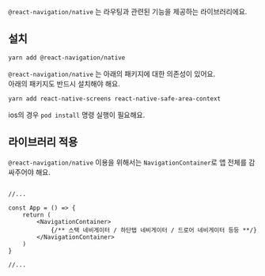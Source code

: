 
`@react-navigation/native` 는 라우팅과 관련된 기능을 제공하는 라이브러리에요.

## 설치
```bash
yarn add @react-navigation/native
```

`@react-navigation/native` 는 아래의 패키지에 대한 의존성이 있어요.<br/>
아래의 패키지도 반드시 설치해야 해요.

```bash
yarn add react-native-screens react-native-safe-area-context
```

ios의 경우 `pod install` 명령 실행이 필요해요.

## 라이브러리 적용

`@react-navigation/native` 이용을 위해서는 `NavigationContainer`로 앱 전체를 감싸주어야 해요.

```tsx

//...

const App = () => {
    return (
        <NavigationContainer>
            {/** 스택 네비게이터 / 하단탭 네비게이터 / 드로어 네비게이터 등등 **/}
        </NavigationContainer>
    )
}

//...

```